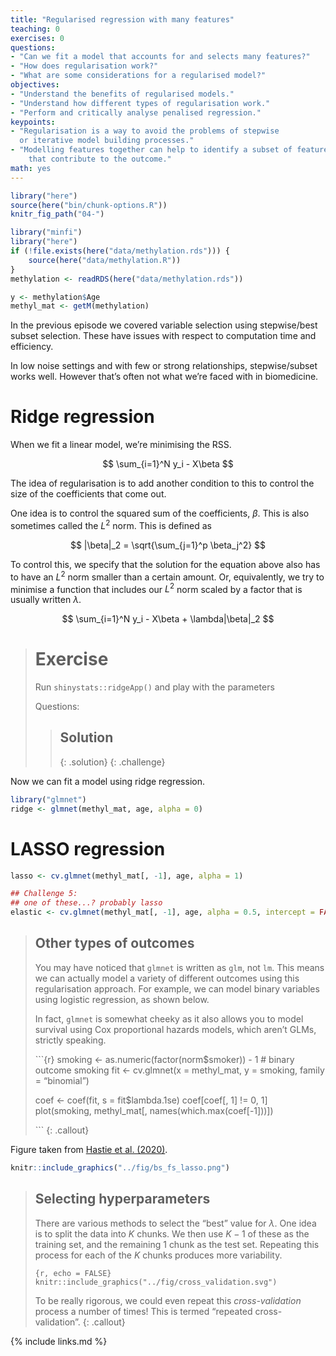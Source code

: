 ```yaml
---
title: "Regularised regression with many features"
teaching: 0
exercises: 0
questions:
- "Can we fit a model that accounts for and selects many features?"
- "How does regularisation work?"
- "What are some considerations for a regularised model?"
objectives:
- "Understand the benefits of regularised models."
- "Understand how different types of regularisation work."
- "Perform and critically analyse penalised regression."
keypoints:
- "Regularisation is a way to avoid the problems of stepwise
  or iterative model building processes."
- "Modelling features together can help to identify a subset of features
    that contribute to the outcome."
math: yes
---
```



```r
library("here")
source(here("bin/chunk-options.R"))
knitr_fig_path("04-")
```

```r
library("minfi")
library("here")
if (!file.exists(here("data/methylation.rds"))) {
    source(here("data/methylation.R"))
}
methylation <- readRDS(here("data/methylation.rds"))

y <- methylation$Age
methyl_mat <- getM(methylation)
```

In the previous episode we covered variable selection using stepwise/best subset
selection.
These have issues with respect to computation time and efficiency.

In low noise settings and with few or strong relationships, stepwise/subset
works well. However that's often not what we're faced with in biomedicine.


# Ridge regression

When we fit a linear model, we're minimising the RSS.

$$
    \sum_{i=1}^N y_i - X\beta
$$

The idea of regularisation is to add another condition to this to control
the size of the coefficients that come out.

One idea is to control the squared sum of the coefficients, $\beta$.
This is also sometimes called the $L^2$ norm. This is defined as

$$
    |\beta|_2 = \sqrt{\sum_{j=1}^p \beta_j^2}
$$

To control this, we specify that the solution for the equation above
also has to have an $L^2$ norm smaller than a certain amount. Or, equivalently,
we try to minimise a function that includes our $L^2$ norm scaled by a 
factor that is usually written $\lambda$.

$$
    \sum_{i=1}^N y_i - X\beta + \lambda|\beta|_2
$$

> # Exercise
> 
> Run `shinystats::ridgeApp()` and play with the parameters
> 
> Questions:
> 
> > ## Solution
> > 
> {: .solution}
{: .challenge}

Now we can fit a model using ridge regression.

```r
library("glmnet")
ridge <- glmnet(methyl_mat, age, alpha = 0)
```

# LASSO regression

```r
lasso <- cv.glmnet(methyl_mat[, -1], age, alpha = 1)
```

```r
## Challenge 5:
## one of these...? probably lasso
elastic <- cv.glmnet(methyl_mat[, -1], age, alpha = 0.5, intercept = FALSE)
```


> ## Other types of outcomes
> 
> You may have noticed that `glmnet` is written as `glm`, not `lm`.
> This means we can actually model a variety of different outcomes
> using this regularisation approach. For example, we can model binary
> variables using logistic regression, as shown below.
> 
> In fact, `glmnet` is somewhat cheeky as it also allows you to model
> survival using Cox proportional hazards models, which aren't GLMs, strictly
> speaking.
> 
> ```{r}
> smoking <- as.numeric(factor(norm$smoker)) - 1
> # binary outcome
> smoking
> fit <- cv.glmnet(x = methyl_mat, y = smoking, family = "binomial")
> 
> coef <- coef(fit, s = fit$lambda.1se)
> coef[coef[, 1] != 0, 1]
> plot(smoking, methyl_mat[, names(which.max(coef[-1]))])
> 
> ```
{: .callout}


Figure taken from [Hastie et al. (2020)](https://doi.org/10.1214/19-STS733).

```r
knitr::include_graphics("../fig/bs_fs_lasso.png")
```


> ## Selecting hyperparameters
> 
> There are various methods to select the "best"
> value for $\lambda$. One idea is to split
> the data into $K$ chunks. We then use $K-1$ of
> these as the training set, and the remaining $1$ chunk
> as the test set. Repeating this process for each of the
> $K$ chunks produces more variability.
> 
> ```{r, echo = FALSE}
> knitr::include_graphics("../fig/cross_validation.svg")
> ```
>
> To be really rigorous, we could even repeat this *cross-validation*
> process a number of times! This is termed "repeated cross-validation".
{: .callout}


{% include links.md %}
